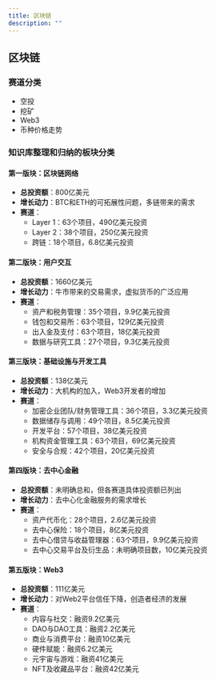 ```yaml
---
title: 区块链
description: ""
---
```




## 区块链

### 赛道分类
- 空投
- 挖矿
- Web3
- 币种价格走势

### 知识库整理和归纳的板块分类

#### 第一版块：区块链网络
- **总投资额**：800亿美元
- **增长动力**：BTC和ETH的可拓展性问题，多链带来的需求
- **赛道**：
  - Layer 1：63个项目，490亿美元投资
  - Layer 2：38个项目，250亿美元投资
  - 跨链：18个项目，6.8亿美元投资

#### 第二版块：用户交互
- **总投资额**：1660亿美元
- **增长动力**：牛市带来的交易需求，虚拟货币的广泛应用
- **赛道**：
  - 资产和税务管理：35个项目，9.9亿美元投资
  - 钱包和交易所：63个项目，129亿美元投资
  - 出入金及支付：63个项目，18亿美元投资
  - 数据与研究工具：27个项目，9.3亿美元投资

#### 第三版块：基础设施与开发工具
- **总投资额**：138亿美元
- **增长动力**：大机构的加入，Web3开发者的增加
- **赛道**：
  - 加密企业团队/财务管理工具：36个项目，3.3亿美元投资
  - 数据储存与调用：49个项目，8.5亿美元投资
  - 开发平台：57个项目，38亿美元投资
  - 机构资金管理工具：63个项目，69亿美元投资
  - 安全与合规：42个项目，20亿美元投资

#### 第四版块：去中心金融
- **总投资额**：未明确总和，但各赛道具体投资额已列出
- **增长动力**：去中心化金融服务的需求增长
- **赛道**：
  - 资产代币化：28个项目，2.6亿美元投资
  - 去中心保险：18个项目，8亿美元投资
  - 去中心借贷与收益管理器：63个项目，9.9亿美元投资
  - 去中心交易平台及衍生品：未明确项目数，10亿美元投资

#### 第五版块：Web3
- **总投资额**：111亿美元
- **增长动力**：对Web2平台信任下降，创造者经济的发展
- **赛道**：
  - 内容与社交：融资9.2亿美元
  - DAO与DAO工具：融资2.2亿美元
  - 商业与消费平台：融资10亿美元
  - 硬件赋能：融资6.2亿美元
  - 元宇宙与游戏：融资41亿美元
  - NFT及收藏品平台：融资42亿美元